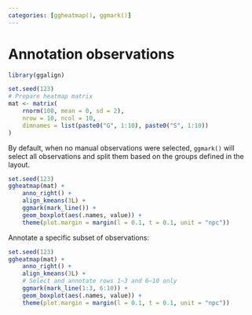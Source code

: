 ```yaml
---
categories: [ggheatmap(), ggmark()]
---
```


# Annotation observations

```r
library(ggalign)
```

```r
set.seed(123)
# Prepare heatmap matrix
mat <- matrix(
    rnorm(100, mean = 0, sd = 2),
    nrow = 10, ncol = 10,
    dimnames = list(paste0("G", 1:10), paste0("S", 1:10))
)
```

By default, when no manual observations were selected, `ggmark()` will select
all observations and split them based on the groups defined in the layout.
```r
set.seed(123)
ggheatmap(mat) +
    anno_right() +
    align_kmeans(3L) +
    ggmark(mark_line()) +
    geom_boxplot(aes(.names, value)) +
    theme(plot.margin = margin(l = 0.1, t = 0.1, unit = "npc"))
```

Annotate a specific subset of observations:
```r
set.seed(123)
ggheatmap(mat) +
    anno_right() +
    align_kmeans(3L) +
    # Select and annotate rows 1–3 and 6–10 only
    ggmark(mark_line(1:3, 6:10)) +
    geom_boxplot(aes(.names, value)) +
    theme(plot.margin = margin(l = 0.1, t = 0.1, unit = "npc"))
```
